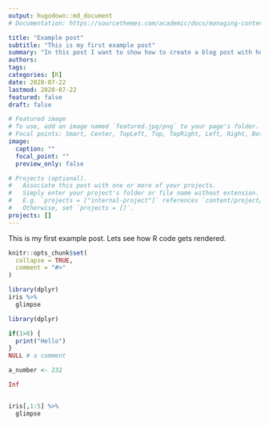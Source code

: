 ```yaml
---
output: hugodown::md_document
# Documentation: https://sourcethemes.com/academic/docs/managing-content/

title: "Example post"
subtitle: "This is my first example post"
summary: "In this post I want to show how to create a blog post with hugodown"
authors: 
tags: 
categories: [R]
date: 2020-07-22
lastmod: 2020-07-22
featured: false
draft: false

# Featured image
# To use, add an image named `featured.jpg/png` to your page's folder.
# Focal points: Smart, Center, TopLeft, Top, TopRight, Left, Right, BottomLeft, Bottom, BottomRight.
image:
  caption: ""
  focal_point: ""
  preview_only: false

# Projects (optional).
#   Associate this post with one or more of your projects.
#   Simply enter your project's folder or file name without extension.
#   E.g. `projects = ["internal-project"]` references `content/project/deep-learning/index.md`.
#   Otherwise, set `projects = []`.
projects: []
---
```


This is my first example post. Lets see how R code gets rendered.

```r
knitr::opts_chunk$set(
  collapse = TRUE,
  comment = "#>"
)
```

```r
library(dplyr)
iris %>% 
  glimpse
```



```r
library(dplyr)

if(1>0) {
  print("Hello")
}
NULL # a comment

a_number <- 232

Inf


iris[,1:5] %>% 
  glimpse
```




